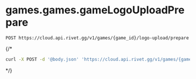 # games.games.gameLogoUploadPrepare
```
POST https://cloud.api.rivet.gg/v1/games/{game_id}/logo-upload/prepare
```


{/*<RequestExample>
```bash curl
curl -X POST -d '@body.json' 'https://cloud.api.rivet.gg/v1/games/{game_id}/logo-upload/prepare'
```
</RequestExample>*/}
